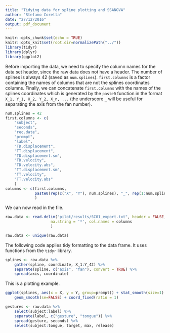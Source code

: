 ```yaml
---
title: "Tidying data for spline plotting and SSANOVA"
author: "Stefano Coretta"
date: "27/12/2016"
output: pdf_document
---
```


```r
knitr::opts_chunk$set(echo = TRUE)
knitr::opts_knit$set(root.dir=normalizePath("../"))
library(tidyr)
library(dplyr)
library(ggplot2)
```

Before importing the data, we need to specify the column names for the data set header, since the raw data does not have a header. The number of splines is always 42 (saved as `num.splines`). `first.columns` is a factor containing the names of columns that are not the splines coordinates columns. Finally, we can concatenate `first.columns` with the names of the splines coordinates which is generated by the `paste0` function in the format `X_1, Y_1, X_2, Y_2, X_n, ...` (the underscore `_` will be useful for separating the axis from the fan number).

```r
num.splines = 42
first.columns <- c(
    "subject",
    "seconds",
    "rec.date",
    "prompt",
    "label",
    "TD.displacement",
    "TT.displacement",
    "TD.displacement.sm",
    "TD.velocity",
    "TD.velocity.abs",
    "TT.displacement.sm",
    "TT.velocity",
    "TT.velocity.abs"
    )
columns <- c(first.columns,
             paste0(rep(c("X", "Y"), num.splines), "_", rep(1:num.splines, each = 2))
             )
```

We can now read in the file.

```r
raw.data <- read.delim("pilot/results/SC01_export.txt", header = FALSE,
                    na.string = '*', col.names = columns
                    )

raw.data <- unique(raw.data)
```

The following code applies tidy formatting to the data frame. It uses functions from the `tidyr` library.

```r
splines <- raw.data %>%
    gather(spline, coordinate, X_1:Y_42) %>%
    separate(spline, c("axis", "fan"), convert = TRUE) %>%
    spread(axis, coordinate)
```

This is a plotting example.

```r
ggplot(splines, aes(x = X, y = Y, group=prompt)) + stat_smooth(size=1) +
    geom_smooth(se=FALSE) + coord_fixed(ratio = 1)
```

```r
gestures <- raw.data %>%
    select(subject:label) %>%
    separate(label, c("gesture", "tongue")) %>%
    spread(gesture, seconds) %>%
    select(subject:tongue, target, max, release)
```
